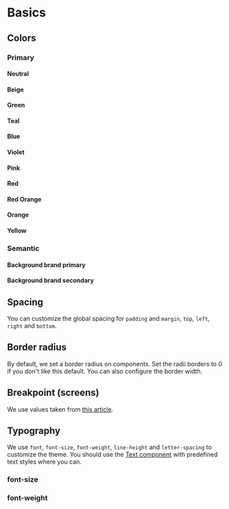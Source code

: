 # Basics

## Colors

### Primary

#### Neutral

<div data-colors="neutral"></div>

#### Beige

<div data-colors="beige"></div>

#### Green

<div data-colors="green"></div>

#### Teal

<div data-colors="teal"></div>

#### Blue

<div data-colors="blue"></div>

#### Violet

<div data-colors="violet"></div>

#### Pink

<div data-colors="pink"></div>

#### Red

<div data-colors="red"></div>

#### Red Orange

<div data-colors="red-orange"></div>

#### Orange

<div data-colors="orange"></div>

#### Yellow

<div data-colors="yellow"></div>

### Semantic

#### Background brand primary

<div data-colors="background-brand-primary"></div>

#### Background brand secondary

<div data-colors="background-brand-secondary"></div>

## Spacing

You can customize the global spacing for `padding` and `margin`, `top`, `left`, `right` and `bottom`.

<div data-theme="space"></div>

## Border radius

By default, we set a border radius on components. Set the radii borders to 0 if you don't like this default. You can also configure the border width.

<div data-theme="radius"></div>

## Breakpoint (screens)

We use values taken from [this article](https://medium.com/@uiuxlab/the-most-used-responsive-breakpoints-in-2017-of-mine-9588e9bd3a8a).

<div data-theme="breakpoints"></div>

## Typography

We use `font`, `font-size`, `font-weight`, `line-height` and `letter-spacing` to customize the theme. You should use the [Text component](https://www.welcome-ui.com/components/text) with predefined text styles where you can.

### font-size

<div data-theme="font-size"></div>

### font-weight

<div data-theme="font-weight"></div>
